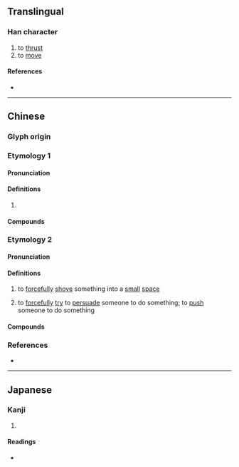 {{character info/new}}
==Translingual==

===Han character===
{{Han char|rn=64|rad=手|as=03|sn=6|four=51010|canj=QMU|ids=⿰扌兀}}

# to [[thrust]]
# to [[move]]

====References====
* {{Han ref|kx=0418.080|dkj=11808|dj=0765.030|hdz=31829.100|uh=6264|ud=25188|bh=C9E5|bd=51685}}

----

==Chinese==

===Glyph origin===
{{Han etym}}

===Etymology 1===
{{zh-forms}}

====Pronunciation====
{{zh-pron
|m=wù
|c=ngaat6,ngat6
|c_note=ngat6 - colloquial
|mc=y
|oc=y
|cat=v
}}
{{attention|yue|Please check}}

====Definitions====
{{zh-hanzi}}

# {{rfdef|zh}}

====Compounds====
{{zh-der|揺扤|扤扤搖|扤扤板|扤板|扤凳}}

===Etymology 2===
{{zh-forms}}

====Pronunciation====
{{zh-pron
|c=ngat1
|cat=v
}}

====Definitions====
{{zh-hanzi}}

# {{lb|zh|Cantonese}} to [[forcefully]] [[shove]] something into a [[small]] [[space]]
#: {{zh-syn|塞}}
# {{lb|zh|Cantonese}} to [[forcefully]] [[try]] to [[persuade]] someone to do something; to [[push]] someone to do something
#: {{zh-syn|強迫}}
#: {{zh-x|扤 佢 食飯|'''force'''' him/her to eat their meal|C}}

====Compounds====
{{zh-der|扤失|扤實|扤死貓}}

===References===
* {{R:yue:mfccd}}

----

==Japanese==

===Kanji===
{{ja-kanji|grade=|rs=手03}}

# {{defn|lang=ja|sort=手03}}

====Readings====
* {{ja-readings|on=[[ごつ]] (gotsu), [[ごち]] (gochi), [[げつ]] (getsu), [[がち]] (gachi)|kun=[[うごく]] (ugoku)}}